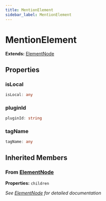 ```yaml
---
title: MentionElement
sidebar_label: MentionElement
---
```


# MentionElement

**Extends:** [ElementNode](/api/interfaces/elementnode)

## Properties

### isLocal

```typescript
isLocal: any
```

### pluginId

```typescript
pluginId: string
```

### tagName

```typescript
tagName: any
```

## Inherited Members

### From [ElementNode](/api/interfaces/elementnode)

**Properties:** `children`

*See [ElementNode](/api/interfaces/elementnode) for detailed documentation*

